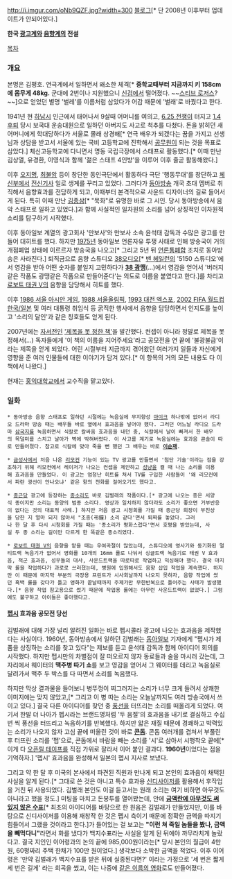 http://i.imgur.com/oNb9QZF.jpg?width=300
[http://blog.naver.com/38audio/ 블로그][* 단 2008년 이후부터 업데이트가 안되어있다.]

'''한국 [[광고]]계와 [[음향]]계의 전설'''

[[목차]]

=== 개요 ===
본명은 김평호. 연극계에서 일하면서 왜소한 체격[* '''중학교때부터 지금까지 키 158cm에 몸무게 48kg.''' 군대에 2번이나 지원했으니 [[신검]]에서 떨어졌다. ~~[[캡틴 아메리카|스티브 로저스]]?~~]으로 얻었던 별명 '벌레'를 이름처럼 삼았다가 어감 때문에 '벌래'로 바꿨다고 한다.

1941년 현 [[하남시]] 인근에서 태어나서 9살때 어머니를 여의고, [[6.25 전쟁]]이 터지고 [[1.4 후퇴]] 당시 보국대 운송대원으로 일하던 아버지도 사고로 척추를 다쳤다. 돈을 밝히던 새어머니에게 학대당하다가 서울로 몰래 상경해[* 연극 배우가 되겠다는 꿈을 가지고 선생님과 상담을 받고서 서울에 있는 국비 고등학교에 진학해서 [[공무원]]이 되는 것을 목표로 삼았다.] 체신고등학교에 다니면서 명동 국립극장에서 스태프로 활동했다.[* 이때 만난 김상열, 유경환, 이영식과 함께 '젊은 스태프 4인방'을 이루어 이후 줄곧 활동해왔다.]

이후 [[오지명]], [[최불암]] 등이 창단한 동인극단에서 활동하다 극단 '행동무대'를 창단하고 [[체신부]]에서 [[전신기|전신기사]] 일로 생계를 꾸리고 있었다. 그러다가 [[동아방송]] 개국 초대 멤버로 취직해서 음향효과를 전담하게 되고, 이때부터 본격적으로 사운드 디자이너의 길로 들어서게 된다. 특히 이때 만난 [http://ko.wikipedia.org/wiki/%EA%B9%80%EC%A2%85%EC%82%BC 김종삼][* "묵화"로 유명한 바로 그 시인. 당시 동아방송에서 음악 스태프로 일하고 있었다.]과 함께 사실적인 일차원의 소리를 넘어 상징적인 이차원적 소리를 탐구하기 시작했다.

이후 동아일보 계열의 광고회사 '만보사'와 만보사 소속 윤석태 감독과 수많은 광고를 만들어 대히트를 했다. 하지만 [[1975년]] 동아일보 언론자유 투쟁 사태로 인해 방송국이 거의 개점폐업 상태에 이르르자 방송국을 나오고[* 그리고 5년 뒤 [[언론통폐합]] 조치로 동아방송은 사라진다.] 퇴직금으로 음향 스튜디오 [[38]]오디오[* [[밴 헤일런]]의 '5150 스튜디오'에서 영감을 받아 어떤 숫자를 붙일지 고민하다가 '''[[고스톱|38 광땡]]'''(...)에서 영감을 얻어서 '버러지같은 작품도 광땡같은 작품으로 만들어준다'는 의도로 이름을 붙였다고 한다.]를 차리고 [[로보트 태권 V]]의 음향을 담당해서 히트를 했다. 

이후 [[1986 서울 아시안 게임]], [[1988 서울올림픽]], [[1993 대전 엑스포]], [[2002 FIFA 월드컵 한국/일본]] 및 여러 대통령 취임식 등 굵직한 행사에서 음향을 담당하면서 인지도를 높이고 '소리의 달인'과 같은 칭호들도 얻게 된다.

{{{#!html
<img src="http://cfile229.uf.daum.net/image/123338364F73D9160594E7" width="300">}}}

2007년에는 [[자서전]]인 [http://www.yes24.com/24/goods/2688555 '제목을 못 정한 책']을 발간했다. 컨셉이 아니라 정말로 제목을 못 정해서(...) 독자들에게 '이 책의 이름을 지어주세요'라고 공모전을 연 끝에 '불광불급'이라는 제목을 얻게 되었다. 어린 시절부터 지금까지 겪어왔던 여러가지 일들과 자신에게 영향을 준 여러 인물들에 대한 이야기가 담겨 있다.[* 이 항목의 거의 모든 내용도 다 이 책에서 나왔다.] 

현재는 [[홍익대학교]]에서 교수직을 맡고있다.

=== 일화 ===
 * 동아방송 음향 스태프로 일하던 시절에는 녹음실에 무지향성 [[마이크]] 하나밖에 없어서 라디오 드라마 방송 때는 배우들 바로 옆에서 효과음을 넣어야 했다. 그러던 어느날 라디오 드라마 [[삼국지]]를 녹음하면서 식칼로 칼싸움 효과음을 내던 중, 식칼에서 날이 빠져서 한 배우의 목덜미를 스치고 날아가 벽에 박혀버렸다. 이 사고를 계기로 녹음실에는 효과음 콘솔이 따로 만들어졌다. 참고로 식칼에 맞아 죽을 뻔 했던 그 배우는 바로 '''[[이순재]]'''.

 * [[LG전자|금성사]]에서 처음 나온 [[리모컨]] 기능이 있는 TV 광고를 만들면서 '첨단 기술'이라는 점을 강조하기 위해 리모컨에서 레이저가 나오는 컨셉을 제안하고 [[성냥]]을 켤 때 나는 소리를 이용해 효과음을 만들었다. 이 광고는 엄청난 히트를 쳐서 TV를 구입한 사람들이 '왜 리모컨에서 파란 광선이 안나오냐' 같은 항의 전화를 걸어오기도 했다고.

 * [[종근당]] 광고에 등장하는 [[종]]소리도 바로 김벌래의 작품이다.[* 광고에 나오는 종은 서양식 종이지만 소리는 동양의 범종 소리다. 영상과 일치하지 않더라도 소리가 좋으면 거부반응이 없다는 것의 대표적 사례.] 하지만 처음 광고 시청회를 가질 때 종근당 회장이 부친상을 당한 지 얼마 되지 않아서 "조종(弔鐘) 소리 같다'면서 퇴짜를 놓았다. 그러나 한 달 후 다시 시청회를 가질 때는 '종소리가 평화스럽다'면서 호평을 받았는데, 사실 두 종 소리는 길이만 다르게 한 똑같은 종소리였다.

 * [[로보트 태권 V]]의 음향을 맡을 때는 우여곡절이 많았는데, 스튜디오에 영사기와 동기화된 멀티트랙 녹음기가 없어서 영화를 10개의 16mm 롤로 나눠서 싱글트랙 녹음기로 태권 V 효과음, 적군 효과음, 성우들의 대사, 사운드트랙을 따로따로 작업하고 믹싱해야 했다. 결국 마지막 롤을 작업하다가 과로로 쓰러졌는데, 병원에 입원해서도 음향 삽입 작업을 계속했다. 하지만 이 때문에 마지막 부분의 극장용 프린트가 시사회날까지 나오지 못하자, 음향 작업에 썼던 흑백 롤을 갖다가 틀고 영화가 끝날때까지 주제가만 무한반복으로 틀어주는 사태가 발생했다.[* 음향 작업 참고용으로 썼기 때문에 작업용 롤에는 아무런 사운드트랙이 없었다.] 그럼에도 불구하고 아이들은 좋아했다고.

==== [[펩시]] 효과음 공모전 당선 ====
김벌래에 대해 가장 널리 알려진 일화는 바로 펩시콜라 광고에 나오는 효과음을 제작했다는 사실이다. 1960년, 동아방송에서 일하던 김벌래는 [[동아일보]] 기자에게 "펩시가 제품을 상징하는 소리를 찾고 있다"는 제보를 듣고 윤석태 감독과 함께 아이디어 회의를 시작했다. 하지만 펩시만의 차별점이 잘 떠오르지 않자 동료들과 술을 마시러 갔는데, 그 자리에서 웨이터의 '''맥주병 따기 쇼'''를 보고 영감을 얻어서 그 웨이터를 데리고 녹음실로 달려가서 맥주 두 박스를 다 따면서 소리를 녹음했다.  

하지만 막상 결과물을 들어보니 병뚜껑이 찌그러지는 소리가 너무 크게 들려서 상쾌한 이미지에는 맞지 않았고,[* 그리고 이 병 따는 소리는 오늘날까지도 여러 방송국에서 쓰이고 있다.] 결국 다른 아이디어를 찾던 중 [[풍선]]을 터뜨리는 소리를 떠올리게 되었다. 여기서 한발 더 나아가 펩시라는 브랜드명처럼 '두 음절'의 효과음을 내기로 결심하고 수십번 씩 풍선을 터뜨리고 녹음하기를 반복했다. 하지만 얇은 재질 때문에 경쾌하고 박력있는 소리가 나오지 않자 고심 끝에 떠올린 것이 바로 '''[[콘돔]]'''. 콘돔 여러개를 겹쳐서 부풀린 후 터뜨린 소리를 '펩'으로, 콘돔에서 바람을 빼는 소리를 '시'로 삼아서 시행착오 끝에[* 이게 다 [[오픈릴 테이프]]를 직접 가위로 잘라서 이어 붙인 결과다. '''1960년'''이었다는 점을 기억하자.] '펩시' 효과음을 완성해서 일본의 펩시 지사로 보냈다.

그리고 약 한 달 후 미국의 본사에서 파견된 직원과 만나게 되고 본인의 효과음이 채택된 사실을 알게 된다.[* 그대로 쓴 것은 아니고 특수 효과용 [[신디사이저]]를 활용해서 후작업을 거친 뒤 사용되었다. 김벌래 본인도 이걸 듣고서는 원래 소리는 여기 비하면 아무것도 아니라고 했을 정도.] 미팅을 마치고 돈봉투를 열어봤는데, 안에 '''[[백지수표|금액란에 아무것도 써 있지 않은 수표]]'''[* 최초의 아이디어를 바탕으로 한 원음은 김벌래가 만들었지만, 이를 바탕으로 신디사이저를 이용해 재창작 한 것은 펩시 측이기 때문에 정확한 금액을 따지기 힘들어서 그랬을 것이라고 한다.]가 들어있는 걸 보고는 '''"이런 쳐 죽일 놈들을 봤나, 금액을 빼먹다니"'''라면서 화를 냈다가 백지수표라는 사실을 알게 된 뒤에야 까무라치게 놀랐다고. 결국 지인인 이어령과의 논의 끝에 985,000원이라는[* 당시 본인의 월급이 4만 원, 60평짜리 주택 한채가 100만 원이었다.] 생각보다 소박한 금액을 적었다. 이후 이어령은 '만약 김벌래가 백지수표를 받은 뒤에 실종된다면?' 이라는 가정으로 '세 번은 짧게 세 번은 길게' 라는 희곡을 썼고, 이는 나중에 [http://movie.daum.net/moviedetail/moviedetailMain.do?movieId=1262 같은 이름의 영화]로도 만들어졌다. 
